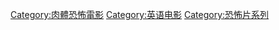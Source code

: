 [[Category:肉體恐怖電影|Category:肉體恐怖電影]]
[[Category:英语电影|Category:英语电影]]
[[Category:恐怖片系列|Category:恐怖片系列]]